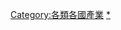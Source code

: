 {{Catnav|頁面分類|地理|国家|按國家分類|}}
{{Catnav|頁面分類|各種主題的頁面分類|按國家分類|}}
{{Categories by country|nocat}}
{{Commons category|Agriculture by country}}

[[Category:各類各國產業|Category:各類各國產業]]
[[Category:各地区农业|*]]